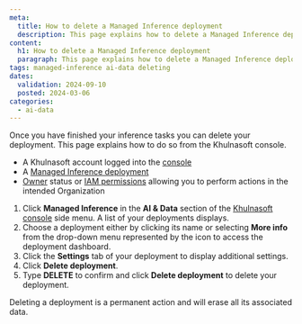 ```yaml
---
meta:
  title: How to delete a Managed Inference deployment
  description: This page explains how to delete a Managed Inference deployment
content:
  h1: How to delete a Managed Inference deployment
  paragraph: This page explains how to delete a Managed Inference deployment
tags: managed-inference ai-data deleting
dates:
  validation: 2024-09-10
  posted: 2024-03-06
categories:
  - ai-data
---
```


Once you have finished your inference tasks you can delete your deployment. This page explains how to do so from the Khulnasoft console.

<Macro id="requirements" />

  - A Khulnasoft account logged into the [console](https://console.khulnasoft.com)
  - A [Managed Inference deployment](/ai-data/managed-inference/quickstart/)
  - [Owner](/identity-and-access-management/iam/concepts/#owner) status or [IAM permissions](/identity-and-access-management/iam/concepts/#permission) allowing you to perform actions in the intended Organization

1. Click **Managed Inference** in the **AI & Data** section of the [Khulnasoft console](https://console.khulnasoft.com) side menu. A list of your deployments displays.
2. Choose a deployment either by clicking its name or selecting **More info** from the drop-down menu represented by the icon <Icon name="more" /> to access the deployment dashboard.
3. Click the **Settings** tab of your deployment to display additional settings.
4. Click **Delete deployment**.
5. Type **DELETE** to confirm and click **Delete deployment** to delete your deployment.

<Message type="important">
  Deleting a deployment is a permanent action and will erase all its associated data.
</Message>